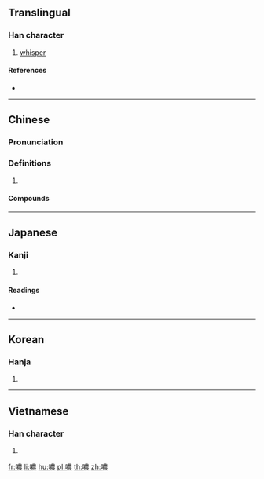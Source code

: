 {{also|哝}}
==Translingual==

===Han character===
{{Han char|rn=30|rad=口|as=13|sn=16|four=65032|canj=RTWV|ids=⿰口農}}

# [[whisper]]

====References====
* {{Han ref|kx=0209.340|dkj=04368|dj=0432.180|hdz=10691.070|uh=5665|ud=22117|bh=BEBA|bd=48826}}

----

==Chinese==
{{zh-forms|s=哝}}

===Pronunciation===
{{zh-pron
|m=nóng
|c=nung4
|mc=y
|oc=y
|cat=
}}

===Definitions===
{{zh-hanzi}}

# {{rfdef|zh}}

====Compounds====
{{zh-der|咕噥|唧唧噥噥|唧噥|喁喁噥噥|嘓嘓噥噥|嘓噥|嘟嘟噥噥|嘟噥|噥噥|噥噥喃喃|突突噥噥}}

----

==Japanese==

===Kanji===
{{ja-kanji|grade=|rs=口13}}

# {{defn|lang=ja|sort=口13}}

====Readings====
* {{ja-readings|on=[[どう]] (dō), [[ぬ]] (nu), [[だう]] (dau), [[にょう]] (nyō)|kun=[[ささやく]] (sasayaku)}}

----

==Korean==

===Hanja===
{{ko-hanja|hangeul=농|rv=nong|mr=nong}}

# {{defn|lang=ko|sort=口13}}

----

==Vietnamese==

===Han character===
{{vi-hantu|[[nũng]]|rs=口13}}

# {{defn|lang=vi|sort=口13}}

[[fr:噥]]
[[li:噥]]
[[hu:噥]]
[[pl:噥]]
[[th:噥]]
[[zh:噥]]